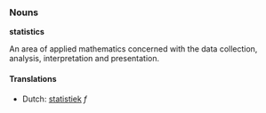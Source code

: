 === Nouns ===
'''statistics'''

An area of applied mathematics concerned with the data collection, analysis, interpretation and presentation.

====Translations====
*Dutch: [[statistiek]] ''f''